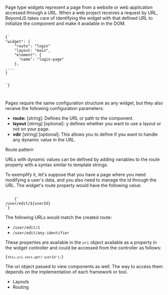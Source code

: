
<Title>Widgets page</Title>

Page type widgets represent a page from a website or web application accessed through a URL. When a web project receives a request by URL, BeyondJS takes care of identifying the widget with that defined URL to initialize the component and make it available in the DOM.

<Code>
{`
"widget": {
    "route": "login"
    "layout: "main",
    "element": {
      "name": "login-page"
    },
....
}

`}

</Code>

Pages require the same configuration structure as any widget, but they also receive the following configuration parameters:

-   **route:** [string]: Defines the URL or path to the component.
-   **layout** [string] [optional]: y defines whether you want to use a layout or not on your page.
-   **vdir** [string] [optional]: This allows you to define if you want to handle any dynamic value in the URL.

<Subtitle>Route pattern</Subtitle>

URLs with dynamic values can be defined by adding variables to the route property with a syntax similar to template strings.

To exemplify it, let's suppose that you have a page where you need modifying a user's data, and you also need to manage the id through the URL. The widget's route property would have the following value:

<Code>
    {`
/user/edit/${userId}
`}
</Code>

The following URLs would match the created route:

-   `/user/edit/1`
-   `/user/edit/any-identifier`

These properties are available in the `uri` object available as a property in the widget controller and could be accessed from the controller as follows:

<Code>{`this.uri.vars.get('userId');`}</Code>

The uri object passed to view components as well. The way to access them depends on the implementation of each framework or tool.

-   <Link to="/docs/widgets/layouts">Layouts</Link>
-   <Link to="/docs/routing">Routing</Link>

